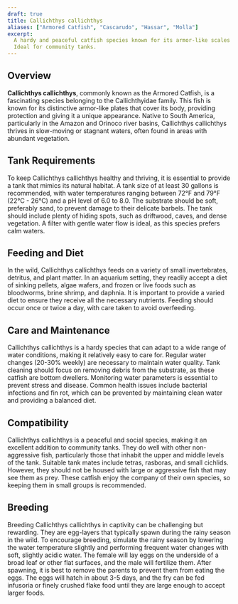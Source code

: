 ```yaml
---
draft: true
title: Callichthys callichthys
aliases: ["Armored Catfish", "Cascarudo", "Hassar", "Molla"]
excerpt:
  A hardy and peaceful catfish species known for its armor-like scales and adaptability to various water conditions.
  Ideal for community tanks.
---
```


## Overview

**Callichthys callichthys**, commonly known as the Armored Catfish, is a fascinating species belonging to the
Callichthyidae family. This fish is known for its distinctive armor-like plates that cover its body, providing
protection and giving it a unique appearance. Native to South America, particularly in the Amazon and Orinoco river
basins, Callichthys callichthys thrives in slow-moving or stagnant waters, often found in areas with abundant
vegetation.

## Tank Requirements

To keep Callichthys callichthys healthy and thriving, it is essential to provide a tank that mimics its natural habitat.
A tank size of at least 30 gallons is recommended, with water temperatures ranging between 72°F and 79°F (22°C - 26°C)
and a pH level of 6.0 to 8.0. The substrate should be soft, preferably sand, to prevent damage to their delicate
barbels. The tank should include plenty of hiding spots, such as driftwood, caves, and dense vegetation. A filter with
gentle water flow is ideal, as this species prefers calm waters.

## Feeding and Diet

In the wild, Callichthys callichthys feeds on a variety of small invertebrates, detritus, and plant matter. In an
aquarium setting, they readily accept a diet of sinking pellets, algae wafers, and frozen or live foods such as
bloodworms, brine shrimp, and daphnia. It is important to provide a varied diet to ensure they receive all the necessary
nutrients. Feeding should occur once or twice a day, with care taken to avoid overfeeding.

## Care and Maintenance

Callichthys callichthys is a hardy species that can adapt to a wide range of water conditions, making it relatively easy
to care for. Regular water changes (20-30% weekly) are necessary to maintain water quality. Tank cleaning should focus
on removing debris from the substrate, as these catfish are bottom dwellers. Monitoring water parameters is essential to
prevent stress and disease. Common health issues include bacterial infections and fin rot, which can be prevented by
maintaining clean water and providing a balanced diet.

## Compatibility

Callichthys callichthys is a peaceful and social species, making it an excellent addition to community tanks. They do
well with other non-aggressive fish, particularly those that inhabit the upper and middle levels of the tank. Suitable
tank mates include tetras, rasboras, and small cichlids. However, they should not be housed with large or aggressive
fish that may see them as prey. These catfish enjoy the company of their own species, so keeping them in small groups is
recommended.

## Breeding

Breeding Callichthys callichthys in captivity can be challenging but rewarding. They are egg-layers that typically spawn
during the rainy season in the wild. To encourage breeding, simulate the rainy season by lowering the water temperature
slightly and performing frequent water changes with soft, slightly acidic water. The female will lay eggs on the
underside of a broad leaf or other flat surfaces, and the male will fertilize them. After spawning, it is best to remove
the parents to prevent them from eating the eggs. The eggs will hatch in about 3-5 days, and the fry can be fed
infusoria or finely crushed flake food until they are large enough to accept larger foods.
